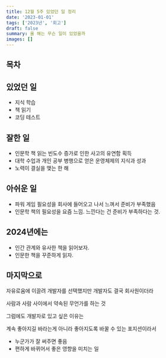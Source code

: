 ```yaml
---
title: 12월 5주 있었던 일 정리
date: '2023-01-01'
tags: ['2023년', '회고']
draft: false
summary: 올 해는 무슨 일이 있었을까
images: []
---
```


## 목차

<TOCInline toc={props.toc} exclude="Introduction" />

## 있었던 일

- 지식 학습
- 책 읽기
- 코딩 테스트

## 잘한 일

- 인문학 책 읽는 빈도수 증가로 인한 사고의 유연함 획득
- 대학 수업과 개인 공부 병행으로 얻은 운영체제의 지식과 성과
- 노력이 결실을 맺는 한 해

## 아쉬운 일

- 파워 게임 필요성을 회사에 들어오고 나서 느껴서 준비가 부족했음
- 인문학 책의 필요성을 요즘 느낌. 느낀다는 건 준비가 부족하다는 것.

## 2024년에는

- 인간 관계와 유사한 책을 읽어보자.
- 인문한 책을 꾸준하게 읽자.

## 마지막으로

자유로움에 이끌려 개발자를 선택했지만 개발자도 결국 회사원이더라

사람과 사람 사이에서 약속된 무언가를 하는 것

그럼에도 개발자로 있고 싶은 이유는

계속 좋아지길 바라는게 아니라 좋아지도록 바꿀 수 있는 포지션이라서
- 누군가가 잘 써주면 좋음
- 편하게 바뀌어서 좋은 영향을 미치는 일
